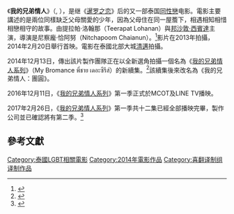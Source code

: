 {{電影資訊框
| 顏色     = #e9546b
| 片名     = 我的兄弟情人
| 電影原名 = {{lang|th|พี่ชาย}}<br>{{lang|en|''My Bromance''}}
| 圖像     = My Bromance.jpg
| 圖像大小 = 260px
| 圖像說明 = 《我的兄弟情人》泰國海報
| 導演     = 尼察庞·恰阿努<small>（{{lang|th|ณิชภูมิ ชัยอนันต์}}）</small>
| 編劇     = 尼察庞·恰阿努<small>（{{lang|th|ณิชภูมิ ชัยอนันต์}}）</small>
| 主演     = {{Plain list|
* 提拉帕·洛翰那<small>（{{lang|th|ธีรภัทร โลหนันทน์}}）</small>
* 邦沙敦·西宾达<small>（{{lang|th|พงศธร ศรีปินตา}}）</small>
}}
| 製片商   = {{lang|en|Wayufilm Production Co., Ltd.}}
| 片長     = 118分鐘
| 產地     = {{THA}}
| 語言     = [[泰語|泰語]]
| 上映日期 = 2014年2月20日
}}

《'''我的兄弟情人'''》（{{lang|en|My Bromance}}, {{Lang-th|พี่ชาย}}），是继《[[暹罗之恋|暹罗之恋]]》后的又一部泰国[[同性戀|同性戀]]电影。電影主要講述的是兩位同樣缺乏父母關愛的少年，因為父母住在同一屋簷下，相遇相知相惜相戀相守的故事。由提拉帕·洛翰那（Teerapat Lohanan）與[[邦沙敦·西賓達|邦沙敦·西賓達]]主演，導演是尼察龐·恰阿努（Nitchapoom Chaianun）。<ref>{{cite web|url=http://www.imdb.com/name/nm6279150/?ref_=tt_ov_dr.|title=Nitchapoom Chaianun IMDB|access-date=2016-03-15|archive-date=2017-04-05|archive-url=https://web.archive.org/web/20170405170646/http://www.imdb.com/name/nm6279150/?ref_=tt_ov_dr.|dead-url=no}}</ref>影片在2013年拍攝，2014年2月20日舉行首映。電影在泰國北部大城[[清邁|清邁]]拍攝。

2014年12月13日，傳出該片製作團隊正在以全新選角拍攝一個名為《[[我的兄弟情人系列|我的兄弟情人系列]]》（My Bromance พี่ชาย เดอะซีรีส์）的新續集。<ref>{{cite web|url=https://www.facebook.com/MyBromance/posts/801139193276409|title=My Bromance: The Series (Facebook)}}</ref>該續集後來改名為《我的兄弟情人：團圓》。

2016年12月11日，《[[我的兄弟情人系列|我的兄弟情人系列]]》第一季正式於MCOT及LINE TV播映。

2017年2月26日，《[[我的兄弟情人系列|我的兄弟情人系列]]》第一季共十二集已經全部播映完畢，製作公司並已確認將有第二季。<ref>{{cite web|url=https://www.instagram.com/p/BQ-22vogBRv/|title=อย่าเพิ่งตกใจไป #MyBromanceTheSeries มี ซีซั่น 2 โปรดติดตามชม|access-date=2017-02-26|archive-date=2017-04-22|archive-url=https://web.archive.org/web/20170422152244/https://www.instagram.com/p/BQ-22vogBRv/|dead-url=no}}</ref>

==參考文獻==
{{Portal box|泰國|电影}}
{{reflist}}

[[Category:泰國LGBT相關電影|Category:泰國LGBT相關電影]]
[[Category:2014年電影作品|Category:2014年電影作品]]
[[Category:喜翻译制组译制作品|Category:喜翻译制组译制作品]]